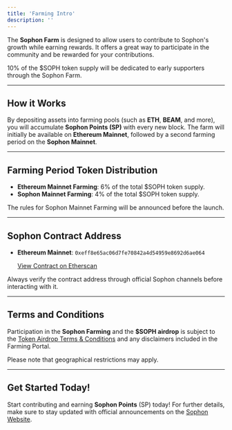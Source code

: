 ```yaml
---
title: 'Farming Intro'
description: ''
---
```


The **Sophon Farm** is designed to allow users to contribute to Sophon's growth while earning rewards. It offers a great way to participate in the community and be rewarded for your contributions.

<Info>10% of the $SOPH token supply will be dedicated to early supporters through the Sophon Farm.</Info>

---

## How it Works

By depositing assets into farming pools (such as **ETH**, **BEAM**, and more), you will accumulate **Sophon Points (SP)** with every new block. The farm will initially be available on **Ethereum Mainnet**, followed by a second farming period on the **Sophon Mainnet**.

---

## Farming Period Token Distribution

- **Ethereum Mainnet Farming**: 6% of the total $SOPH token supply.
- **Sophon Mainnet Farming**: 4% of the total $SOPH token supply.

<Note>The rules for Sophon Mainnet Farming will be announced before the launch.</Note>

---

## Sophon Contract Address

- **Ethereum Mainnet**: `0xeff8e65ac06d7fe70842a4d54959e8692d6ae064`

  [View Contract on Etherscan](https://etherscan.io/address/0xeff8e65ac06d7fe70842a4d54959e8692d6ae064)

<Note>Always verify the contract address through official Sophon channels before interacting with it.</Note>

---

## Terms and Conditions

Participation in the **Sophon Farming** and the **$SOPH airdrop** is subject to the [Token Airdrop Terms & Conditions](#) and any disclaimers included in the Farming Portal.

<Warning>Please note that geographical restrictions may apply.</Warning>

---

## Get Started Today!

Start contributing and earning **Sophon Points** (SP) today! For further details, make sure to stay updated with official announcements on the [Sophon Website](#).
